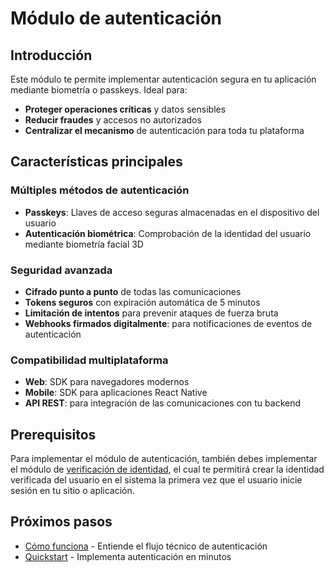 # Módulo de autenticación

## Introducción

Este módulo te permite implementar autenticación segura en tu aplicación mediante biometría o passkeys. Ideal para:

- **Proteger operaciones críticas** y datos sensibles
- **Reducir fraudes** y accesos no autorizados
- **Centralizar el mecanismo** de autenticación para toda tu plataforma

## Características principales

### Múltiples métodos de autenticación
- **Passkeys**: Llaves de acceso seguras almacenadas en el dispositivo del usuario
- **Autenticación biométrica**: Comprobación de la identidad del usuario mediante biometría facial 3D

### Seguridad avanzada
- **Cifrado punto a punto** de todas las comunicaciones
- **Tokens seguros** con expiración automática de 5 minutos
- **Limitación de intentos** para prevenir ataques de fuerza bruta
- **Webhooks firmados digitalmente**: para notificaciones de eventos de autenticación

### Compatibilidad multiplataforma
- **Web**: SDK para navegadores modernos
- **Mobile**: SDK para aplicaciones React Native
- **API REST**: para integración de las comunicaciones con tu backend

## Prerequisitos

Para implementar el módulo de autenticación, también debes implementar el módulo de [verificación de identidad](../disclosure/disclosure.mdx), el cual te permitirá crear la identidad verificada del usuario en el sistema la primera vez que el usuario inicie sesión en tu sitio o aplicación.

## Próximos pasos

- [Cómo funciona](./how-it-works) - Entiende el flujo técnico de autenticación
- [Quickstart](./quickstart) - Implementa autenticación en minutos
